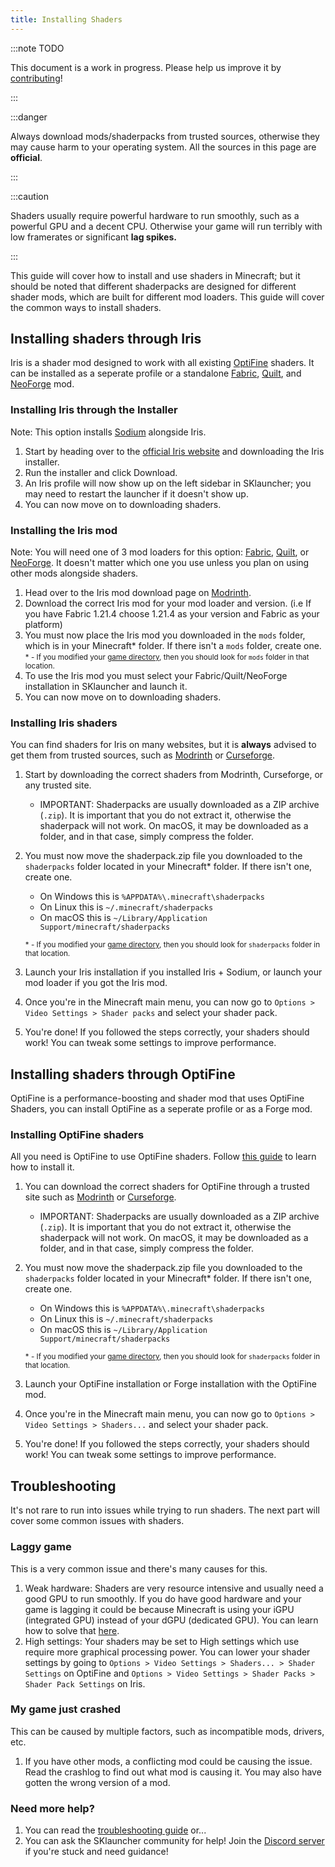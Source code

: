 ```yaml
---
title: Installing Shaders
---
```


:::note TODO

This document is a work in progress. Please help us improve it by [contributing](/contributing/docs.mdx)!

:::

:::danger

Always download mods/shaderpacks from trusted sources, otherwise they may cause harm to your operating system. All the sources in this page are **official**.

:::

:::caution

Shaders usually require powerful hardware to run smoothly, such as a powerful GPU and a decent CPU. Otherwise your game will run terribly with low framerates
or significant **lag spikes.**

:::

This guide will cover how to install and use shaders in Minecraft; but it should be noted that different shaderpacks are designed for
different shader mods, which are built for different mod loaders. This guide will cover the common ways to install shaders.

## Installing shaders through Iris
Iris is a shader mod designed to work with all existing [OptiFine](/modding/mods/optifine.mdx) shaders. It can be installed
as a seperate profile or a standalone [Fabric](/modding/mod-loaders/fabric.mdx), [Quilt](/modding/mod-loaders/quilt.mdx), and [NeoForge](/modding/mod-loaders/neoforge.mdx) mod.

### Installing Iris through the Installer
Note: This option installs [Sodium](https://modrinth.com/mod/sodium) alongside Iris.

1. Start by heading over to the [official Iris website](https://www.irisshaders.dev/download) and downloading the Iris installer.
2. Run the installer and click Download.
3. An Iris profile will now show up on the left sidebar in SKlauncher; you may need to restart the launcher if it doesn't show up.
4. You can now move on to downloading shaders.

### Installing the Iris mod
Note: You will need one of 3 mod loaders for this option: [Fabric](/modding/mod-loaders/fabric.mdx), [Quilt](/modding/mod-loaders/quilt.mdx), or [NeoForge](/modding/mod-loaders/neoforge.mdx).
It doesn't matter which one you use unless you plan on using other mods alongside shaders.

1. Head over to the Iris mod download page on [Modrinth](https://modrinth.com/mod/iris).
2. Download the correct Iris mod for your mod loader and version. (i.e If you have Fabric 1.21.4 choose 1.21.4 as your version and Fabric as your platform)
3. You must now place the Iris mod you downloaded in the `mods` folder, which is in your Minecraft\* folder. If there isn't a `mods` folder, create one.\
<small>\* - If you modified your [game directory](/faq/launcher-related#how-does-game-directory-work), then you should look for `mods` folder in that location.</small>
4. To use the Iris mod you must select your Fabric/Quilt/NeoForge installation in SKlauncher and launch it.
5. You can now move on to downloading shaders.

### Installing Iris shaders
You can find shaders for Iris on many websites, but it is **always** advised to get them from trusted sources,
such as [Modrinth](https://modrinth.com/shaders?g=categories:iris) or [Curseforge](https://www.curseforge.com/minecraft/search?class=shaders).

1. Start by downloading the correct shaders from Modrinth, Curseforge, or any trusted site.
    - IMPORTANT: Shaderpacks are usually downloaded as a ZIP archive (`.zip`). It is important that you do not extract it, otherwise the shaderpack will not work. On macOS, it may be downloaded as a folder, and in that case, simply compress the folder.

2. You must now move the shaderpack.zip file you downloaded to the `shaderpacks` folder located in your Minecraft\* folder. If there isn't one, create one.
    - On Windows this is `%APPDATA%\.minecraft\shaderpacks`
    - On Linux this is `~/.minecraft/shaderpacks`
    - On macOS this is `~/Library/Application Support/minecraft/shaderpacks`

    <small>\* - If you modified your [game directory](/faq/launcher-related#how-does-game-directory-work), then you should look for `shaderpacks` folder in that location.</small>

3. Launch your Iris installation if you installed Iris + Sodium, or launch your mod loader if you got the Iris mod.
4. Once you're in the Minecraft main menu, you can now go to `Options > Video Settings > Shader packs` and select your shader pack.
5. You're done! If you followed the steps correctly, your shaders should work! You can tweak some settings to improve performance.

## Installing shaders through OptiFine
OptiFine is a performance-boosting and shader mod that uses OptiFine Shaders, you can install OptiFine as a seperate profile or as a Forge mod.

### Installing OptiFine shaders
All you need is OptiFine to use OptiFine shaders. Follow [this guide](/modding/mods/optifine.mdx) to learn how to install it.

1. You can download the correct shaders for OptiFine through a trusted site such as [Modrinth](https://modrinth.com/shaders?g=categories:optifine) or [Curseforge](https://www.curseforge.com/minecraft/search?class=shaders).
    - IMPORTANT: Shaderpacks are usually downloaded as a ZIP archive (`.zip`). It is important that you do not extract it, otherwise the shaderpack will not work. On macOS, it may be downloaded as a folder, and in that case, simply compress the folder.

2. You must now move the shaderpack.zip file you downloaded to the `shaderpacks` folder located in your Minecraft\* folder. If there isn't one, create one.
    - On Windows this is `%APPDATA%\.minecraft\shaderpacks`
    - On Linux this is `~/.minecraft/shaderpacks`
    - On macOS this is `~/Library/Application Support/minecraft/shaderpacks`

    <small>\* - If you modified your [game directory](/faq/launcher-related#how-does-game-directory-work), then you should look for `shaderpacks` folder in that location.</small>

3. Launch your OptiFine installation or Forge installation with the OptiFine mod.
4. Once you're in the Minecraft main menu, you can now go to `Options > Video Settings > Shaders...` and select your shader pack.
5. You're done! If you followed the steps correctly, your shaders should work! You can tweak some settings to improve performance.

## Troubleshooting

It's not rare to run into issues while trying to run shaders. The next part will cover some common issues with shaders.

### Laggy game
This is a very common issue and there's many causes for this.

1. Weak hardware: Shaders are very resource intensive and usually need a good GPU to run smoothly. If you do have good hardware and your game
is lagging it could be because Minecraft is using your iGPU (integrated GPU) instead of your dGPU (dedicated GPU). You can learn how to solve
that [here](/faq/game-related#how-to-change-the-gpu-used-in-the-game).
2. High settings: Your shaders may be set to High settings which use require more graphical processing power. You can lower your shader
settings by going to `Options > Video Settings > Shaders... > Shader Settings` on OptiFine and `Options > Video Settings > Shader Packs > Shader Pack Settings` on Iris.

### My game just crashed
This can be caused by multiple factors, such as incompatible mods, drivers, etc.

1. If you have other mods, a conflicting mod could be causing the issue. Read the crashlog to find out what mod is causing it. You may also have
gotten the wrong version of a mod.

### Need more help?
1. You can read the [troubleshooting guide](/category/troubleshooting) or...
2. You can ask the SKlauncher community for help! Join the [Discord server](https://skmedix.pl/discord) if you're stuck and need guidance!
